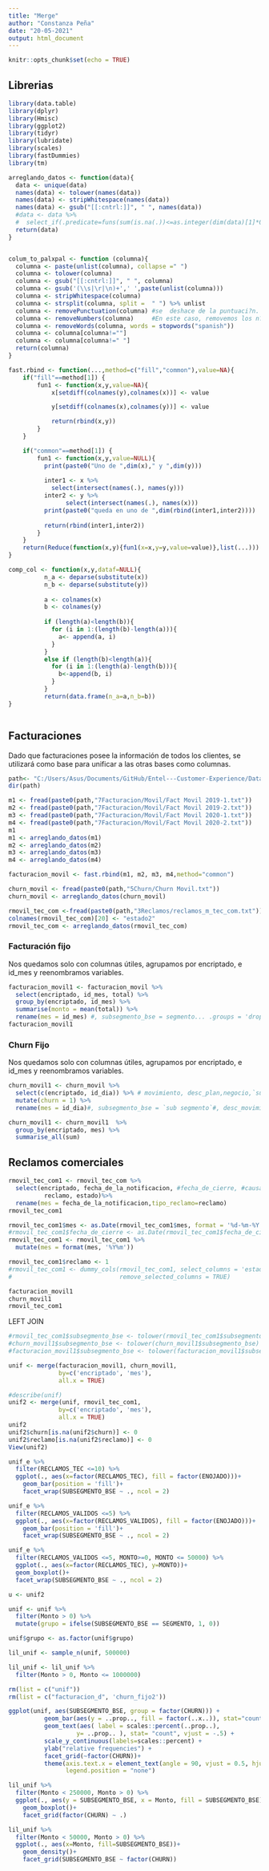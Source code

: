 ```yaml
---
title: "Merge"
author: "Constanza Peña"
date: "20-05-2021"
output: html_document
---
```


```r
knitr::opts_chunk$set(echo = TRUE)
```

## Librerias

```r
library(data.table)
library(dplyr)
library(Hmisc)
library(ggplot2)
library(tidyr)
library(lubridate)
library(scales)
library(fastDummies)
library(tm)
```

```r
arreglando_datos <- function(data){
  data <- unique(data)
  names(data) <- tolower(names(data))
  names(data) <- stripWhitespace(names(data))
  names(data) <- gsub("[[:cntrl:]]", " ", names(data))
  #data <- data %>% 
  #  select_if(.predicate=funs(sum(is.na(.))<=as.integer(dim(data)[1]*0.8)))
  return(data)
}


colum_to_palxpal <- function (columna){
  columna <- paste(unlist(columna), collapse =" ")
  columna <- tolower(columna)
  columna <- gsub("[[:cntrl:]]", " ", columna)
  columna <- gsub('(\\s|\r|\n)+',' ',paste(unlist(columna)))
  columna <- stripWhitespace(columna)
  columna <- strsplit(columna, split =  " ") %>% unlist
  columna <- removePunctuation(columna) #se  deshace de la puntuaci?n.
  columna <- removeNumbers(columna)     #En este caso, removemos los n?meros
  columna <- removeWords(columna, words = stopwords("spanish"))
  columna <- columna[columna!=""]
  columna <- columna[columna!=" "]
  return(columna)  
}

fast.rbind <- function(...,method=c("fill","common"),value=NA){
    if("fill"==method[1]) {
        fun1 <- function(x,y,value=NA){
            x[setdiff(colnames(y),colnames(x))] <- value

            y[setdiff(colnames(x),colnames(y))] <- value

            return(rbind(x,y))
        }
    }

    if("common"==method[1]) {
        fun1 <- function(x,y,value=NULL){
          print(paste0("Uno de ",dim(x)," y ",dim(y)))
          
          inter1 <- x %>%
            select(intersect(names(.), names(y)))
          inter2 <- y %>%
                select(intersect(names(.), names(x)))
          print(paste0("queda en uno de ",dim(rbind(inter1,inter2))))
          
          return(rbind(inter1,inter2))
        }
    }
    return(Reduce(function(x,y){fun1(x=x,y=y,value=value)},list(...)))
}

comp_col <- function(x,y,dataf=NULL){
          n_a <- deparse(substitute(x))
          n_b <- deparse(substitute(y))
          
          a <- colnames(x)
          b <- colnames(y)
          
          if (length(a)<length(b)){
            for (i in 1:(length(b)-length(a))){
              a<- append(a, i)
            } 
          }
          else if (length(b)<length(a)){
            for (i in 1:(length(a)-length(b))){
              b<-append(b, i)
            } 
          }
          return(data.frame(n_a=a,n_b=b))
}



```




## Facturaciones

Dado que facturaciones posee la información de todos los clientes, se utilizará como base para unificar a las otras bases como columnas.

```r
path<- "C:/Users/Asus/Documents/GitHub/Entel---Customer-Experience/Data plana/"
dir(path)

m1 <- fread(paste0(path,"7Facturacion/Movil/Fact Movil 2019-1.txt"))
m2 <- fread(paste0(path,"7Facturacion/Movil/Fact Movil 2019-2.txt"))
m3 <- fread(paste0(path,"7Facturacion/Movil/Fact Movil 2020-1.txt"))
m4 <- fread(paste0(path,"7Facturacion/Movil/Fact Movil 2020-2.txt"))
m1
m1 <- arreglando_datos(m1)
m2 <- arreglando_datos(m2)
m3 <- arreglando_datos(m3)
m4 <- arreglando_datos(m4)

facturacion_movil <- fast.rbind(m1, m2, m3, m4,method="common")

churn_movil <- fread(paste0(path,"5Churn/Churn Movil.txt"))
churn_movil <- arreglando_datos(churn_movil)

rmovil_tec_com <-fread(paste0(path,"3Reclamos/reclamos_m_tec_com.txt"))
colnames(rmovil_tec_com)[20] <- "estado2"
rmovil_tec_com <- arreglando_datos(rmovil_tec_com)
```
### Facturación fijo

Nos quedamos solo con columnas útiles, agrupamos por encriptado, e id_mes y reenombramos variables.
```r
facturacion_movil1 <- facturacion_movil %>%
  select(encriptado, id_mes, total) %>%
  group_by(encriptado, id_mes) %>%
  summarise(monto = mean(total)) %>%
  rename(mes = id_mes) #, subsegmento_bse = segmento... .groups = 'drop'
facturacion_movil1
```



### Churn Fijo

Nos quedamos solo con columnas útiles, agrupamos por encriptado, e id_mes y reenombramos variables.
```r

churn_movil1 <- churn_movil %>%
  select(c(encriptado, id_dia)) %>% # movimiento, desc_plan,negocio,`sub segmento`))
  mutate(churn = 1) %>%
  rename(mes = id_dia)#, subsegmento_bse = `sub segmento`#, desc_movimiento_accf =movimiento, plan=desc_plan

churn_movil1 <- churn_movil1  %>%
  group_by(encriptado, mes) %>%
  summarise_all(sum)

```

## Reclamos comerciales

```r
rmovil_tec_com1 <- rmovil_tec_com %>%
  select(encriptado, fecha_de_la_notificacion, #fecha_de_cierre, #causa,segmento_fijo
          reclamo, estado)%>%
  rename(mes = fecha_de_la_notificacion,tipo_reclamo=reclamo)
rmovil_tec_com1
```

```r
rmovil_tec_com1$mes <- as.Date(rmovil_tec_com1$mes, format = '%d-%m-%Y')
#rmovil_tec_com1$fecha_de_cierre <- as.Date(rmovil_tec_com1$fecha_de_cierre, format = '%d-%m-%Y')
rmovil_tec_com1 <- rmovil_tec_com1 %>%
  mutate(mes = format(mes, '%Y%m'))

rmovil_tec_com1$reclamo <- 1
#rmovil_tec_com1 <- dummy_cols(rmovil_tec_com1, select_columns = 'estado',
#                              remove_selected_columns = TRUE)

```


```r
facturacion_movil1
churn_movil1
rmovil_tec_com1
```

LEFT JOIN

```r
#rmovil_tec_com1$subsegmento_bse <- tolower(rmovil_tec_com1$subsegmento_bse)
#churn_movil1$subsegmento_bse <- tolower(churn_movil1$subsegmento_bse)
#facturacion_movil1$subsegmento_bse <- tolower(facturacion_movil1$subsegmento_bse)

unif <- merge(facturacion_movil1, churn_movil1,
              by=c('encriptado', 'mes'),
              all.x = TRUE)

#describe(unif)
unif2 <- merge(unif, rmovil_tec_com1,
              by=c('encriptado', 'mes'),
              all.x = TRUE)
unif2
unif2$churn[is.na(unif2$churn)] <- 0
unif2$reclamo[is.na(unif2$reclamo)] <- 0
View(unif2)
```



```r
unif_e %>%
  filter(RECLAMOS_TEC <=10) %>%
  ggplot(., aes(x=factor(RECLAMOS_TEC), fill = factor(ENOJADO)))+
    geom_bar(position = 'fill')+
    facet_wrap(SUBSEGMENTO_BSE ~ ., ncol = 2)
```

```r
unif_e %>%
  filter(RECLAMOS_VALIDOS <=5) %>%
  ggplot(., aes(x=factor(RECLAMOS_VALIDOS), fill = factor(ENOJADO)))+
    geom_bar(position = 'fill')+
    facet_wrap(SUBSEGMENTO_BSE ~ ., ncol = 2)
```



```r
unif_e %>%
  filter(RECLAMOS_VALIDOS <=5, MONTO>=0, MONTO <= 50000) %>%
  ggplot(., aes(x=factor(RECLAMOS_TEC), y=MONTO))+
  geom_boxplot()+
  facet_wrap(SUBSEGMENTO_BSE ~ ., ncol = 2)
```


```r
u <- unif2
```


```r
unif <- unif %>%
  filter(Monto > 0) %>%
  mutate(grupo = ifelse(SUBSEGMENTO_BSE == SEGMENTO, 1, 0))

unif$grupo <- as.factor(unif$grupo)
```



```r
lil_unif <- sample_n(unif, 500000)

lil_unif <- lil_unif %>%
  filter(Monto > 0, Monto <= 1000000)

rm(list = c("unif"))
rm(list = c("facturacion_d", 'churn_fijo2'))
```

```r
ggplot(unif, aes(SUBSEGMENTO_BSE, group = factor(CHURN))) + 
          geom_bar(aes(y = ..prop.., fill = factor(..x..)), stat="count") +
          geom_text(aes( label = scales::percent(..prop..),
                   y= ..prop.. ), stat= "count", vjust = -.5) +
          scale_y_continuous(labels=scales::percent) +
          ylab("relative frequencies") +
          facet_grid(~factor(CHURN))+
          theme(axis.text.x = element_text(angle = 90, vjust = 0.5, hjust=1),
                legend.position = "none")
```

```r
lil_unif %>%
  filter(Monto < 250000, Monto > 0) %>%
  ggplot(., aes(y = SUBSEGMENTO_BSE, x = Monto, fill = SUBSEGMENTO_BSE))+
    geom_boxplot()+
    facet_grid(factor(CHURN) ~ .)
```

```r
lil_unif %>%
  filter(Monto < 50000, Monto > 0) %>%
  ggplot(., aes(x=Monto, fill=SUBSEGMENTO_BSE))+
    geom_density()+
    facet_grid(SUBSEGMENTO_BSE ~ factor(CHURN))
```

